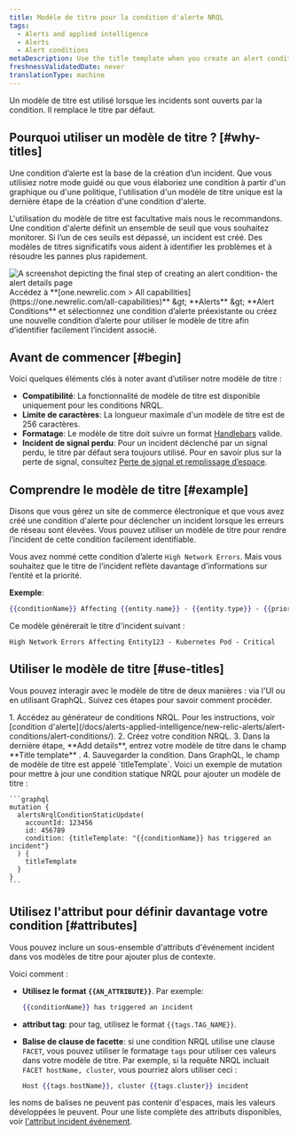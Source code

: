 ```yaml
---
title: Modèle de titre pour la condition d'alerte NRQL
tags:
  - Alerts and applied intelligence
  - Alerts
  - Alert conditions
metaDescription: Use the title template when you create an alert condition so you can easily identify related incidents.
freshnessValidatedDate: never
translationType: machine
---
```


Un modèle de titre est utilisé lorsque les incidents sont ouverts par la condition. Il remplace le titre par défaut.

## Pourquoi utiliser un modèle de titre ? [#why-titles]

Une condition d’alerte est la base de la création d’un incident. Que vous utilisiez notre mode guidé ou que vous élaboriez une condition à partir d&apos;un graphique ou d&apos;une politique, l&apos;utilisation d&apos;un modèle de titre unique est la dernière étape de la création d&apos;une condition d&apos;alerte.

L&apos;utilisation du modèle de titre est facultative mais nous le recommandons. Une condition d&apos;alerte définit un ensemble de seuil que vous souhaitez monitorer. Si l’un de ces seuils est dépassé, un incident est créé. Des modèles de titres significatifs vous aident à identifier les problèmes et à résoudre les pannes plus rapidement.

<img title="alert details page" alt="A screenshot depicting the final step of creating an alert condition- the alert details page" src="/images/alerts_screenshot-crop_adding-alert-details-to-an-alert-condition.webp" />

<figcaption>
  Accédez à <DNT>**[one.newrelic.com &gt; All capabilities](https://one.newrelic.com/all-capabilities)**</DNT> &amp;gt; <DNT>**Alerts** </DNT>&amp;gt; <DNT>**Alert Conditions**</DNT> et sélectionnez une condition d’alerte préexistante ou créez une nouvelle condition d’alerte pour utiliser le modèle de titre afin d’identifier facilement l’incident associé.
</figcaption>

## Avant de commencer [#begin]

Voici quelques éléments clés à noter avant d’utiliser notre modèle de titre :

* **Compatibilité**: La fonctionnalité de modèle de titre est disponible uniquement pour les conditions NRQL.
* **Limite de caractères**: La longueur maximale d&apos;un modèle de titre est de 256 caractères.
* **Formatage**: Le modèle de titre doit suivre un format [Handlebars](https://handlebarsjs.com/guide/) valide.
* **Incident de signal perdu**: Pour un incident déclenché par un signal perdu, le titre par défaut sera toujours utilisé. Pour en savoir plus sur la perte de signal, consultez [Perte de signal et remplissage d’espace](/docs/apis/nerdgraph/examples/nerdgraph-api-loss-signal-gap-filling/).

## Comprendre le modèle de titre [#example]

Disons que vous gérez un site de commerce électronique et que vous avez créé une condition d&apos;alerte pour déclencher un incident lorsque les erreurs de réseau sont élevées. Vous pouvez utiliser un modèle de titre pour rendre l’incident de cette condition facilement identifiable.

Vous avez nommé cette condition d’alerte `High Network Errors`. Mais vous souhaitez que le titre de l’incident reflète davantage d’informations sur l’entité et la priorité.

**Exemple**:

```handlebars
{{conditionName}} Affecting {{entity.name}} - {{entity.type}} - {{priority}}
```

Ce modèle générerait le titre d&apos;incident suivant :

```
High Network Errors Affecting Entity123 - Kubernetes Pod - Critical
```

## Utiliser le modèle de titre [#use-titles]

Vous pouvez interagir avec le modèle de titre de deux manières : via l&apos;UI ou en utilisant GraphQL. Suivez ces étapes pour savoir comment procéder.

<CollapserGroup>
  <Collapser id="template-ui" title="Créer un modèle de titre dans l'UI">
    1. Accédez au générateur de conditions NRQL. Pour les instructions, voir [condition d&apos;alerte](/docs/alerts-applied-intelligence/new-relic-alerts/alert-conditions/alert-conditions/).
    2. Créez votre condition NRQL.
    3. Dans la dernière étape, **Add details**, entrez votre modèle de titre dans le champ **Title template** .
    4. Sauvegarder la condition.
  </Collapser>

  <Collapser id="template-ui" title="Créer un modèle de titre dans GraphQL">
    Dans GraphQL, le champ de modèle de titre est appelé `titleTemplate`. Voici un exemple de mutation pour mettre à jour une condition statique NRQL pour ajouter un modèle de titre :

    ```graphql
    mutation {
      alertsNrqlConditionStaticUpdate(
        accountId: 123456
        id: 456789
        condition: {titleTemplate: "{{conditionName}} has triggered an incident"}
      ) {
        titleTemplate
      }
    }
    ```
  </Collapser>
</CollapserGroup>

## Utilisez l&apos;attribut pour définir davantage votre condition [#attributes]

Vous pouvez inclure un sous-ensemble d&apos;attributs d&apos;événement incident dans vos modèles de titre pour ajouter plus de contexte.

Voici comment :

* **Utilisez le format `{{AN_ATTRIBUTE}}`**. Par exemple:

  ```handlebars
  {{conditionName}} has triggered an incident
  ```

* **attribut tag**: pour tag, utilisez le format `{{tags.TAG_NAME}}`.

* **Balise de clause de facette**: si une condition NRQL utilise une clause `FACET`, vous pouvez utiliser le formatage `tags` pour utiliser ces valeurs dans votre modèle de titre. Par exemple, si la requête NRQL incluait `FACET hostName, cluster`, vous pourriez alors utiliser ceci :

  ```handlebars
  Host {{tags.hostName}}, cluster {{tags.cluster}} incident
  ```

les noms de balises ne peuvent pas contenir d&apos;espaces, mais les valeurs développées le peuvent. Pour une liste complète des attributs disponibles, voir [l&apos;attribut incident événement](/docs/alerts-applied-intelligence/new-relic-alerts/advanced-alerts/understand-technical-concepts/incident-event-attributes).